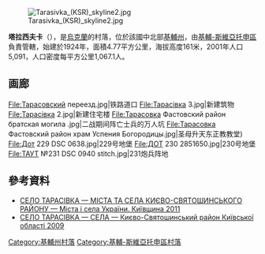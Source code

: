 [[Image:Tarasivka_(KSR)_skyline2.jpg|right]]

{{coord|50|20|21.4|N|30|18|29|E|scale:30000|display=title}}

'''塔拉西夫卡'''（{{lang-uk|Тарасівка}}），是[[烏克蘭|烏克蘭]]的村落，位於該國中北部[[基輔州|基輔州]]，由[[基輔-斯維亞托申區|基輔-斯維亞托申區]]負責管轄，始建於1924年，面積4.77平方公里，海拔高度161米，2001年人口5,091，人口密度每平方公里1,067.1人。

== 画廊 ==
<gallery widths="180" heights="140" perrow="5" class="center" style="center">
File:Тарасовский переезд.jpg|铁路道口
File:Тарасівка 3.jpg|新建筑物
File:Тарасівка 2.jpg|新建住宅楼
File:Тарасовка Фастовский район братская могила .jpg|二战期间阵亡士兵的万人坑
File:Тарасовка Фастовский район храм Успения Богородицы.jpg|圣母升天东正教教堂)
File:Дот 229 DSC 0638.jpg|229号地堡
File:ДОТ 230 2851650.jpg|230号地堡
File:ТАУТ №231 DSC 0940 stitch.jpg|231炮兵阵地
</gallery>

==參考資料==
* [http://who-is-who.ua/main/page/msukuivshuna11/234/539 СЕЛО ТАРАСІВКА — МІСТА ТА СЕЛА КИЄВО-СВЯТОШИНСЬКОГО РАЙОНУ — Міста і села України. Київщина 2011] {{Wayback|url=http://who-is-who.ua/main/page/msukuivshuna11/234/539 |date=20191205153227 }}
* [http://who-is-who.ua/main/page/kievosvyatray2009/28/411 СЕЛО ТАРАСІВКА — СЕЛА — Києво-Святошинський район Київської області 2009] {{Wayback|url=http://who-is-who.ua/main/page/kievosvyatray2009/28/411 |date=20191205153309 }}

{{DEFAULTSORT:Тарасівка}}
[[Category:基輔州村落|Category:基輔州村落]]
[[Category:基輔-斯維亞托申區村落|Category:基輔-斯維亞托申區村落]]


{{Kiev-geo-stub}}